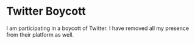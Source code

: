 # Twitter Boycott

I am participating in a boycott of Twitter. I have removed all my presence from their platform as well.

<br/>
<br/>
